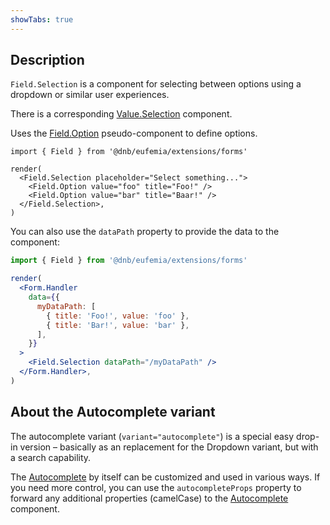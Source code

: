 ```yaml
---
showTabs: true
---
```


## Description

`Field.Selection` is a component for selecting between options using a dropdown or similar user experiences.

There is a corresponding [Value.Selection](/uilib/extensions/forms/Value/Selection) component.

Uses the [Field.Option](/uilib/extensions/forms/base-fields/Option/) pseudo-component to define options.

```tsx
import { Field } from '@dnb/eufemia/extensions/forms'

render(
  <Field.Selection placeholder="Select something...">
    <Field.Option value="foo" title="Foo!" />
    <Field.Option value="bar" title="Baar!" />
  </Field.Selection>,
)
```

You can also use the `dataPath` property to provide the data to the component:

```jsx
import { Field } from '@dnb/eufemia/extensions/forms'

render(
  <Form.Handler
    data={{
      myDataPath: [
        { title: 'Foo!', value: 'foo' },
        { title: 'Bar!', value: 'bar' },
      ],
    }}
  >
    <Field.Selection dataPath="/myDataPath" />
  </Form.Handler>,
)
```

## About the Autocomplete variant

The autocomplete variant (`variant="autocomplete"`) is a special easy drop-in version – basically as an replacement for the Dropdown variant, but with a search capability.

The [Autocomplete](/uilib/components/autocomplete/) by itself can be customized and used in various ways. If you need more control, you can use the `autocompleteProps` property to forward any additional properties (camelCase) to the [Autocomplete](/uilib/components/autocomplete/) component.
